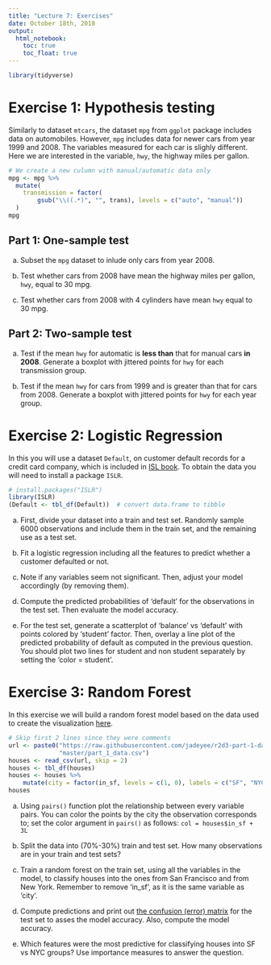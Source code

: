 ```yaml
---
title: "Lecture 7: Exercises"
date: October 18th, 2018
output: 
  html_notebook:
    toc: true
    toc_float: true
---
```


```r
library(tidyverse)
```


# Exercise 1: Hypothesis testing

Similarly to dataset `mtcars`, the dataset `mpg` from `ggplot` package 
includes data on automobiles. However, `mpg` includes data for newer
cars from year 1999 and 2008. The variables measured for each car is slighly 
different. Here we are interested in the variable, `hwy`, the highway miles per 
gallon.


```r
# We create a new culumn with manual/automatic data only
mpg <- mpg %>% 
  mutate(
    transmission = factor(
        gsub("\\((.*)", "", trans), levels = c("auto", "manual"))
  )
mpg
```

## Part 1: One-sample test

a. Subset the `mpg` dataset to inlude only cars from  year 2008.


b. Test whether cars from 2008 have mean the highway miles per gallon, `hwy`, 
equal to 30 mpg.


c. Test whether cars from 2008 with 4 cylinders have mean `hwy` equal to 30 mpg.


## Part 2: Two-sample test

a. Test if the mean `hwy` for automatic is **less than** that for manual cars
**in 2008**. Generate a boxplot with jittered points for `hwy` for each 
transmission group.


b. Test if the mean `hwy` for cars from 1999 and is greater than that for
cars from 2008. Generate a boxplot with jittered points
for `hwy` for each year group.


# Exercise 2: Logistic Regression

In this you will use a dataset `Default`, on customer default records for 
a credit card company, which is included in [ISL book](www.statlearning.com). 
To obtain the data you will need to install a package `ISLR`.

```r
# install.packages("ISLR")
library(ISLR)
(Default <- tbl_df(Default))  # convert data.frame to tibble
```

a. First, divide your dataset into a train and test set. Randomly sample
6000 observations and include them in the train set, and the remaining use
as a test set.


b. Fit a logistic regression including all the features to predict
whether a customer defaulted or not.


c. Note if any variables seem not significant. Then, adjust your model
accordingly (by removing them).


d. Compute the predicted probabilities of 'default' for the observations
in the test set. Then evaluate the model accuracy.

d. For the test set, generate a scatterplot of 'balance' vs 'default' 
with points colored by 'student' factor. Then, overlay a line plot 
of the predicted probability of default as computed in the previous question.
You should plot two lines for student and non student separately by setting 
the 'color = student'.



# Exercise 3: Random Forest

In this exercise we will build a random forest model based
on the data used to create the visualization [here](http://www.r2d3.us/visual-intro-to-machine-learning-part-1/).

```r
# Skip first 2 lines since they were comments
url <- paste0("https://raw.githubusercontent.com/jadeyee/r2d3-part-1-data/",
              "master/part_1_data.csv")
houses <- read_csv(url, skip = 2)
houses <- tbl_df(houses)
houses <- houses %>%
    mutate(city = factor(in_sf, levels = c(1, 0), labels = c("SF", "NYC")))
houses 
```

a. Using `pairs()` function plot the relationship between every variable pairs.
You can color the points by the city the observation corresponds to; set the color argument 
in `pairs()` as follows: `col = houses$in_sf + 3L` 


b. Split the data into (70%-30%) train and test set.
How many observations are in your train and test sets?


c. Train a random forest on the train set, using all the variables in the model,
to classify houses into the ones from San Francisco and from New York.
Remember to remove 'in_sf', as it is the same variable as 'city'. 


d. Compute predictions and print out 
[the confusion (error) matrix](https://en.wikipedia.org/wiki/Confusion_matrix)
for the test set to asses the model accuracy. Also, compute the model 
accuracy.


e. Which features were the most predictive for classifying houses into SF vs NYC groups?
Use importance measures to answer the question.








